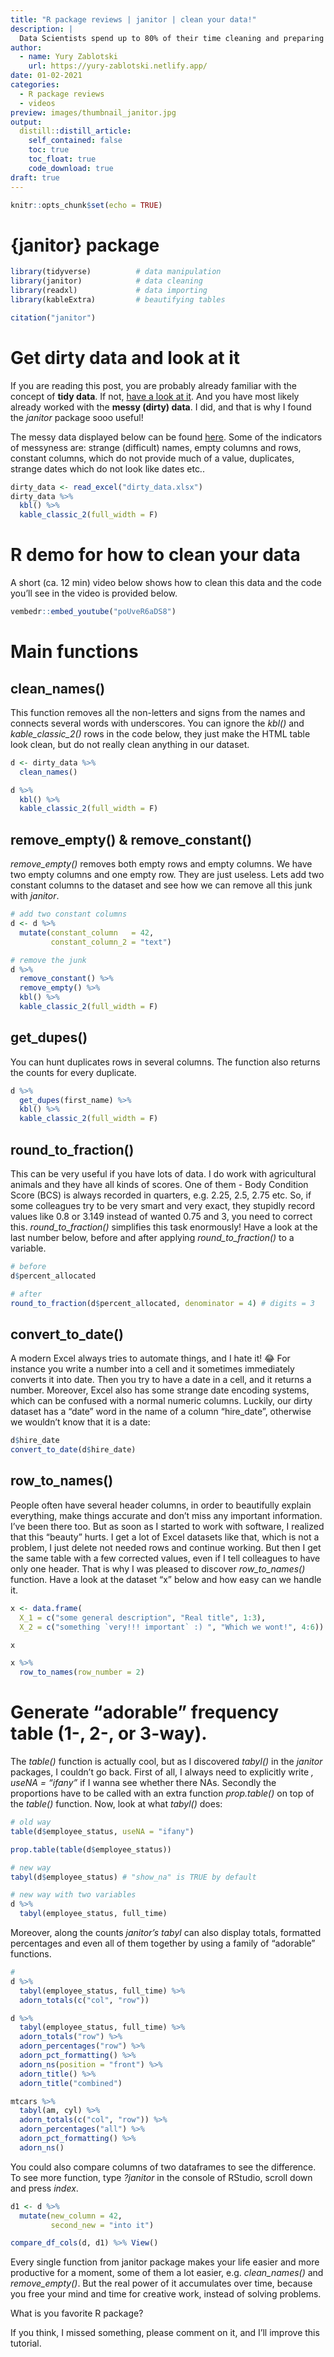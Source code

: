 ```yaml
---
title: "R package reviews | janitor | clean your data!"
description: |
  Data Scientists spend up to 80% of their time cleaning and preparing data for analysis. " Happy families are all alike; every unhappy family is unhappy in its own way" — Leo Tolstoy. "Like families, tidy datasets are all alike but every messy dataset is messy in its own way" - Hadley Wickham. Thats when "janitor" helps to clean the mess.
author:
  - name: Yury Zablotski
    url: https://yury-zablotski.netlify.app/
date: 01-02-2021
categories:
  - R package reviews
  - videos
preview: images/thumbnail_janitor.jpg
output:
  distill::distill_article:
    self_contained: false
    toc: true
    toc_float: true
    code_download: true
draft: true
---
```




```r
knitr::opts_chunk$set(echo = TRUE)
```

# {janitor} package

```r
library(tidyverse)          # data manipulation
library(janitor)            # data cleaning
library(readxl)             # data importing
library(kableExtra)         # beautifying tables

citation("janitor")
```

# Get dirty data and look at it

If you are reading this post, you are probably already familiar with the concept of **tidy data**. If not, [have a look at it](https://cran.r-project.org/web/packages/tidyr/vignettes/tidy-data.html#:~:text=Tidy%20data%20is%20a%20standard,Each%20observation%20forms%20a%20row.). And you have most likely already worked with the **messy (dirty) data**. I did, and that is why I found the *janitor* package sooo useful!

The messy data displayed below can be found [here](https://github.com/sfirke/janitor/blob/master/dirty_data.xlsx). Some of the indicators of messyness are: strange (difficult) names, empty columns and rows, constant columns, which do not provide much of a value, duplicates, strange dates which do not look like dates etc..

```r
dirty_data <- read_excel("dirty_data.xlsx")
dirty_data %>%
  kbl() %>%
  kable_classic_2(full_width = F)
```

# R demo for how to clean your data

A short (ca. 12 min) video below shows how to clean this data and the code you'll see in the video is provided below.

```r
vembedr::embed_youtube("poUveR6aDS8")
```


# Main functions

## clean_names()

This function removes all the non-letters and signs from the names and connects several words with underscores. You can ignore the *kbl()* and *kable_classic_2()* rows in the code below, they just make the HTML table look clean, but do not really clean anything in our dataset.


```r
d <- dirty_data %>% 
  clean_names()

d %>% 
  kbl() %>%
  kable_classic_2(full_width = F)
```

## remove_empty() & remove_constant()

*remove_empty()* removes both empty rows and empty columns. We have two empty columns and one empty row. They are just useless. Lets add two constant columns to the dataset and see how we can remove all this junk with *janitor*.

```r
# add two constant columns
d <- d %>% 
  mutate(constant_column   = 42,
         constant_column_2 = "text")

# remove the junk
d %>% 
  remove_constant() %>%  
  remove_empty() %>% 
  kbl() %>%
  kable_classic_2(full_width = F)
```

## get_dupes()

You can hunt duplicates rows in several columns. The function also returns the counts for every duplicate.

```r
d %>% 
  get_dupes(first_name) %>% 
  kbl() %>%
  kable_classic_2(full_width = F)
```

## round_to_fraction()

This can be very useful if you have lots of data. I do work with agricultural animals and they have all kinds of scores. One of them - Body Condition Score (BCS) is always recorded in quarters, e.g. 2.25, 2.5, 2.75 etc. So, if some colleagues try to be very smart and very exact, they stupidly record values like 0.8 or 3.149 instead of wanted 0.75 and 3, you need to correct this. *round_to_fraction()* simplifies this task enormously! Have a look at the last number below, before and after applying *round_to_fraction()* to a variable.

```r
# before
d$percent_allocated

# after
round_to_fraction(d$percent_allocated, denominator = 4) # digits = 3
```

## convert_to_date()

A modern Excel always tries to automate things, and I hate it! 😂 For instance you write a number into a cell and it sometimes immediately converts it into date. Then you try to have a date in a cell, and it returns a number. Moreover, Excel also has some strange date encoding systems, which can be confused with a normal numeric columns. Luckily, our dirty dataset has a "date" word in the name of a column "hire_date", otherwise we wouldn't know that it is a date:

```r
d$hire_date
convert_to_date(d$hire_date)
```

## row_to_names()

People often have several header columns, in order to beautifully explain everything, make things accurate and don't miss any important information. I've been there too. But as soon as I started to work with software, I realized that this "beauty" hurts. I get a lot of Excel datasets like that, which is not a problem, I just delete not needed rows and continue working. But then I get the same table with a few corrected values, even if I tell colleagues to have only one header. That is why I was pleased to discover *row_to_names()* function. Have a look at the dataset "x" below and how easy can we handle it.

```r
x <- data.frame(
  X_1 = c("some general description", "Real title", 1:3),
  X_2 = c("something `very!!! important` :) ", "Which we wont!", 4:6))

x

x %>%
  row_to_names(row_number = 2)
```



# Generate "adorable" frequency table (1-, 2-, or 3-way).

The *table()* function is actually cool, but as I discovered *tabyl()* in the *janitor* packages, I couldn't go back. First of all, I always need to explicitly write *, useNA = "ifany"* if I wanna see whether there NAs. Secondly the proportions have to be called with an extra function *prop.table()* on top of the *table()* function. Now, look at what *tabyl()* does:

```r
# old way
table(d$employee_status, useNA = "ifany")

prop.table(table(d$employee_status))

# new way
tabyl(d$employee_status) # "show_na" is TRUE by default

# new way with two variables
d %>% 
  tabyl(employee_status, full_time)
```

Moreover, along the counts *janitor's tabyl* can also display totals, formatted percentages and even all of them together by using a family of "adorable" functions. 

```r
#  
d %>%
  tabyl(employee_status, full_time) %>%
  adorn_totals(c("col", "row"))

d %>%
  tabyl(employee_status, full_time) %>%
  adorn_totals("row") %>%
  adorn_percentages("row") %>%
  adorn_pct_formatting() %>%
  adorn_ns(position = "front") %>%               
  adorn_title() %>% 
  adorn_title("combined")
```



```r
mtcars %>%
  tabyl(am, cyl) %>%
  adorn_totals(c("col", "row")) %>% 
  adorn_percentages("all") %>% 
  adorn_pct_formatting() %>%
  adorn_ns() 
```

You could also compare columns of two dataframes to see the difference. To see more function, type *?janitor* in the console of RStudio, scroll down and press *index*.

```r
d1 <- d %>% 
  mutate(new_column = 42, 
         second_new = "into it")

compare_df_cols(d, d1) %>% View()

```


Every single function from janitor package makes your life easier and more productive for a moment, some of them a lot easier, e.g. *clean_names()* and *remove_empty()*. But the real power of it accumulates over time, because you free your mind and time for creative work, instead of solving problems. 

What is you favorite R package?

If you think, I missed something, please comment on it, and I’ll improve this tutorial.
















